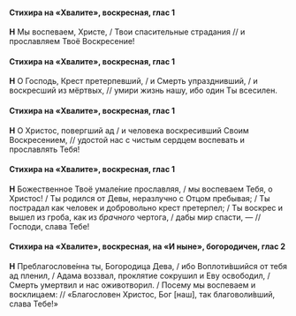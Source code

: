 #### Стихира на «Хвалите», воскресная, глас 1

**Н** Мы воспеваем, Христе, / Твои спасительные страдания // и прославляем Твоё Воскресение!

#### Стихира на «Хвалите», воскресная, глас 1

**Н** О Господь, Крест претерпевший, / и Смерть упразднивший, / и воскресший из мёртвых, // умири жизнь нашу, ибо один Ты всесилен.

#### Стихира на «Хвалите», воскресная, глас 1

**Н** О Христос, повергший ад / и человека воскресивший Своим Воскресением, // удостой нас с чистым сердцем воспевать и прославлять Тебя!

#### Стихира на «Хвалите», воскресная, глас 1

**Н** Божественное Твоё умале́ние прославляя, / мы воспеваем Тебя, о Христос! / Ты родился от Девы, неразлучно с Отцом пребывая; / Ты пострадал как человек и добровольно крест претерпел; / Ты воскрес и вышел из гроба, как из *брачного* чертога, / дабы мир спасти, — // Господи, слава Тебе!

#### Стихира на «Хвалите», воскресная, на «И ныне», богородичен, глас 2

**Н** Преблагослове́нна ты, Богородица Дева, / ибо Воплоти́вшийся от тебя ад пленил, / Адама воззвал, проклятие сокрушил и Еву освободил, / Смерть умертвил и нас оживотворил. / Посему мы воспеваем и восклицаем: // «Благословен Христос, Бог <R>[</R>наш<R>]</R>, так благоволи́вший, слава Тебе!»
